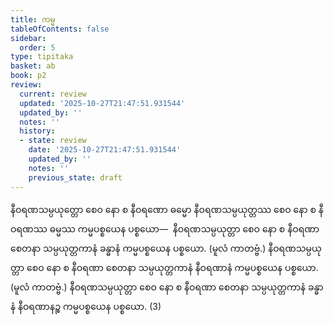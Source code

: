 ```yaml
---
title: ကမ္မ
tableOfContents: false
sidebar:
  order: 5
type: tipitaka
basket: ab
book: p2
review:
  current: review
  updated: '2025-10-27T21:47:51.931544'
  updated_by: ''
  notes: ''
  history:
  - state: review
    date: '2025-10-27T21:47:51.931544'
    updated_by: ''
    notes: ''
    previous_state: draft
---
```



<ReviewStatus review={frontmatter.review} showDetails={true} />

<HypothesisAnnotation frontmatter={frontmatter} />

<DynamicBreadcrumb />

<Division number="104" book="p2" e="ch" v="38" p="292">

<Paragraph number="2117" book="p2">
နီဝရဏသမ္ပယုတ္တော စေဝ နော စ နီဝရဏော ဓမ္မော နီဝရဏသမ္ပယုတ္တဿ စေဝ နော စ နီဝရဏဿ ဓမ္မဿ ကမ္မပစ္စယေန ပစ္စယော—  နီဝရဏသမ္ပယုတ္တာ စေဝ နော စ နီဝရဏာ စေတနာ သမ္ပယုတ္တကာနံ ခန္ဓာနံ ကမ္မပစ္စယေန ပစ္စယော. (မူလံ ကာတဗ္ဗံ.) နီဝရဏသမ္ပယုတ္တာ စေဝ နော စ နီဝရဏာ စေတနာ သမ္ပယုတ္တကာနံ နီဝရဏာနံ ကမ္မပစ္စယေန ပစ္စယော. (မူလံ ကာတဗ္ဗံ.) နီဝရဏသမ္ပယုတ္တာ စေဝ နော စ နီဝရဏာ စေတနာ သမ္ပယုတ္တကာနံ ခန္ဓာနံ နီဝရဏာနဉ္စ ကမ္မပစ္စယေန ပစ္စယော. (3)
</Paragraph>
</Division>